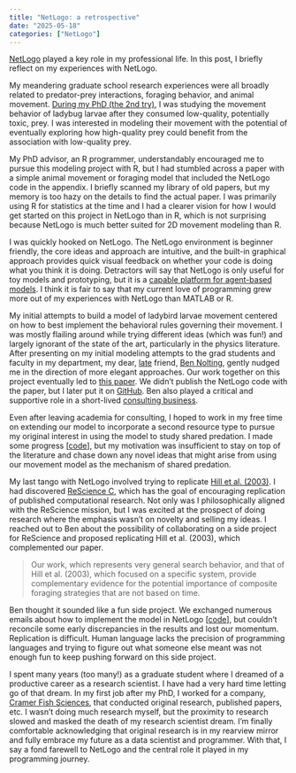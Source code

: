 ```yaml
---
title: "NetLogo: a retrospective"
date: "2025-05-18"
categories: ["NetLogo"]
---
```


[NetLogo](https://ccl.northwestern.edu/netlogo/) played a key role in my professional life. In this post, I briefly reflect on my experiences with NetLogo.

My meandering graduate school research experiences were all broadly related to predator-prey interactions, foraging behavior, and animal movement. [During my PhD (the 2nd try)](https://digitalcommons.unl.edu/dissertations/AAI3523971/), I was studying the movement behavior of ladybug larvae after they consumed low-quality, potentially toxic, prey. I was interested in modeling their movement with the potential of eventually exploring how high-quality prey could benefit from the association with low-quality prey.

My PhD advisor, an R programmer, understandably encouraged me to pursue this modeling project with R, but I had stumbled across a paper with a simple animal movement or foraging model that included the NetLogo code in the appendix. [I briefly scanned my library of old papers, but my memory is too hazy on the details to find the actual paper.]{.aside} I was primarily using R for statistics at the time and I had a clearer vision for how I would get started on this project in NetLogo than in R, which is not surprising because NetLogo is much better suited for 2D movement modeling than R.

I was quickly hooked on NetLogo. The NetLogo environment is beginner friendly, the core ideas and approach are intuitive, and the built-in graphical approach provides quick visual feedback on whether your code is doing what you think it is doing. Detractors will say that NetLogo is only useful for toy models and prototyping, but it is a [capable platform for agent-based models](https://publications.goettingen-research-online.de/handle/2/43378). I think it is fair to say that my current love of programming grew more out of my experiences with NetLogo than MATLAB or R. 

My initial attempts to build a model of ladybird larvae movement centered on how to best implement the behavioral rules governing their movement. I was mostly flailing around while trying different ideas (which was fun!) and largely ignorant of the state of the art, particularly in the physics literature. After presenting on my initial modeling attempts to the grad students and faculty in my department, my dear, [late](https://math.unl.edu/news/memoriam-nolting-remembered-his-generosity/) friend, [Ben Nolting](https://www.bennolting.org), gently nudged me in the direction of more elegant approaches. Our work together on this project eventually led to [this paper](https://doi.org/10.1016/j.ecocom.2015.03.002). We didn't publish the NetLogo code with the paper, but I later put it on [GitHub](https://github.com/hinkelman/composite-random-search). [Ben also played a critical and supportive role in a short-lived [consulting business](https://datavoreconsulting.com).]{.aside}

Even after leaving academia for consulting, I hoped to work in my free time on extending our model to incorporate a second resource type to pursue my original interest in using the model to study shared predation. I made some progress [[code](https://github.com/hinkelman/shared-predation)], but my motivation was insufficient to stay on top of the literature and chase down any novel ideas that might arise from using our movement model as the mechanism of shared predation.

My last tango with NetLogo involved trying to replicate [Hill et al. (2003)](https://doi.org/10.1111/j.1095-8649.2003.00212.x). I had discovered [ReScience C](https://rescience.github.io), which has the goal of encouraging replication of published computational research. Not only was I philosophically aligned with the ReScience mission, but I was excited at the prospect of doing research where the emphasis wasn't on novelty and selling my ideas. I reached out to Ben about the possibility of collaborating on a side project for ReScience and proposed replicating Hill et al. (2003), which complemented our paper.

> Our work, which represents very general search behavior, and that of Hill et al. (2003), which focused on a specific system, provide complementary evidence for the potential importance of composite foraging strategies that are not based on time.

Ben thought it sounded like a fun side project. We exchanged numerous emails about how to implement the model in NetLogo [[code](https://github.com/hinkelman/plaice-search-model)], but couldn't reconcile some early discrepancies in the results and lost our momentum.  Replication is difficult. Human language lacks the precision of programming languages and trying to figure out what someone else meant was not enough fun to keep pushing forward on this side project.

I spent many years (too many!) as a graduate student where I dreamed of a productive career as a research scientist. I have had a very hard time letting go of that dream. In my first job after my PhD, I worked for a company, [Cramer Fish Sciences](https://www.fishsciences.net), that conducted original research, published papers, etc. I wasn't doing much research myself, but the proximity to research slowed and masked the death of my research scientist dream. I'm finally comfortable acknowledging that original research is in my rearview mirror and fully embrace my future as a data scientist and programmer. With that, I say a fond farewell to NetLogo and the central role it played in my programming journey.

